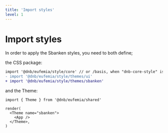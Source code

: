 ```yaml
---
title: 'Import styles'
level: 1
---
```


# Import styles

In order to apply the Sbanken styles, you need to both define;

the CSS package:

```diff
import '@dnb/eufemia/style/core' // or /basis, when "dnb-core-style" is used
- import '@dnb/eufemia/style/themes/ui'
+ import '@dnb/eufemia/style/themes/sbanken'
```

and the Theme:

```tsx
import { Theme } from '@dnb/eufemia/shared'

render(
  <Theme name="sbanken">
    <App />
  </Theme>,
)
```
